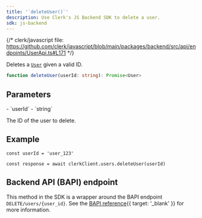 ```yaml
---
title: '`deleteUser()`'
description: Use Clerk's JS Backend SDK to delete a user.
sdk: js-backend
---
```


{/* clerk/javascript file: https://github.com/clerk/javascript/blob/main/packages/backend/src/api/endpoints/UserApi.ts#L171 */}

Deletes a [`User`](/docs/reference/backend/types/backend-user) given a valid ID.

```ts
function deleteUser(userId: string): Promise<User>
```

## Parameters

<Properties>
  - `userId`
  - `string`

  The ID of the user to delete.
</Properties>

## Example

<Include src="_partials/backend/usage" />

```tsx
const userId = 'user_123'

const response = await clerkClient.users.deleteUser(userId)
```

## Backend API (BAPI) endpoint

This method in the SDK is a wrapper around the BAPI endpoint `DELETE/users/{user_id}`. See the [BAPI reference](/docs/reference/backend-api/tag/users/delete/users/\{user_id}){{ target: '_blank' }} for more information.
